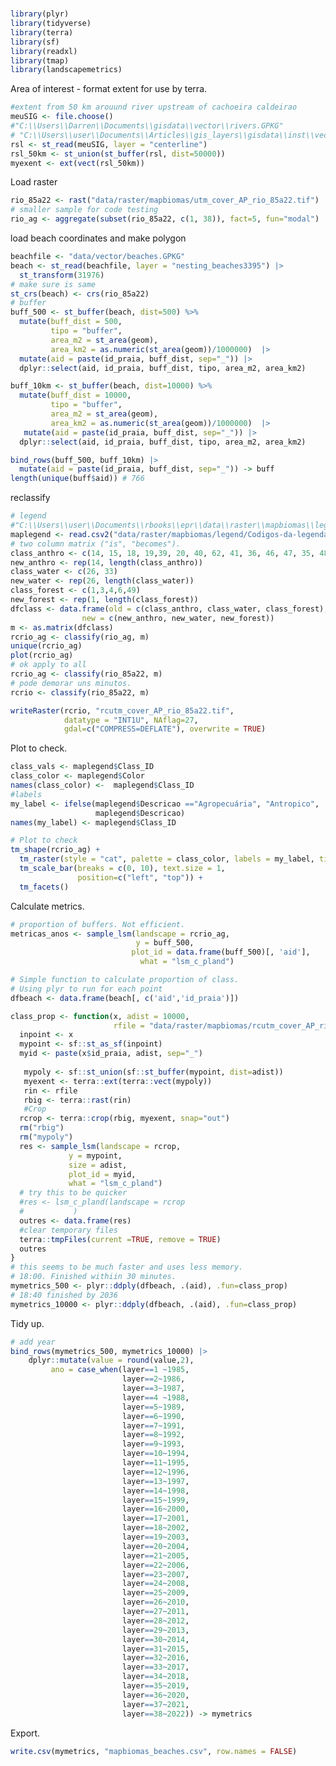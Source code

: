 
# 


```r
library(plyr)
library(tidyverse)
library(terra)
library(sf)
library(readxl)
library(tmap)
library(landscapemetrics)
```


Area of interest - format extent for use by terra.
```r
#extent from 50 km arouund river upstream of cachoeira caldeirao
meuSIG <- file.choose()
#"C:\\Users\\Darren\\Documents\\gisdata\\vector\\rivers.GPKG"
# "C:\\Users\\user\\Documents\\Articles\\gis_layers\\gisdata\\inst\\vector\\rivers.gpkg"
rsl <- st_read(meuSIG, layer = "centerline")
rsl_50km <- st_union(st_buffer(rsl, dist=50000))
myexent <- ext(vect(rsl_50km)) 
```


Load raster
```r
rio_85a22 <- rast("data/raster/mapbiomas/utm_cover_AP_rio_85a22.tif")
# smaller sample for code testing
rio_ag <- aggregate(subset(rio_85a22, c(1, 38)), fact=5, fun="modal")


```

load beach coordinates and make polygon
```r
beachfile <- "data/vector/beaches.GPKG"
beach <- st_read(beachfile, layer = "nesting_beaches3395") |> 
  st_transform(31976)
# make sure is same
st_crs(beach) <- crs(rio_85a22)
# buffer
buff_500 <- st_buffer(beach, dist=500) %>% 
  mutate(buff_dist = 500, 
         tipo = "buffer", 
         area_m2 = st_area(geom), 
         area_km2 = as.numeric(st_area(geom))/1000000)  |>
  mutate(aid = paste(id_praia, buff_dist, sep="_")) |>
  dplyr::select(aid, id_praia, buff_dist, tipo, area_m2, area_km2)

buff_10km <- st_buffer(beach, dist=10000) %>% 
  mutate(buff_dist = 10000, 
         tipo = "buffer", 
         area_m2 = st_area(geom), 
         area_km2 = as.numeric(st_area(geom))/1000000)  |> 
   mutate(aid = paste(id_praia, buff_dist, sep="_")) |>
  dplyr::select(aid, id_praia, buff_dist, tipo, area_m2, area_km2)

bind_rows(buff_500, buff_10km) |> 
  mutate(aid = paste(id_praia, buff_dist, sep="_")) -> buff
length(unique(buff$aid)) # 766
```

reclassify 
```r
# legend 
#"C:\\Users\\user\\Documents\\rbooks\\epr\\data\\raster\\mapbiomas\\legend\\Codigos-da-legenda-colecao-8.csv"
maplegend <- read.csv2("data/raster/mapbiomas/legend/Codigos-da-legenda-colecao-8.csv")
# two column matrix ("is", "becomes").
class_anthro <- c(14, 15, 18, 19,39, 20, 40, 62, 41, 36, 46, 47, 35, 48, 9, 21,24,30, 31)
new_anthro <- rep(14, length(class_anthro))
class_water <- c(26, 33)
new_water <- rep(26, length(class_water))
class_forest <- c(1,3,4,6,49)
new_forest <- rep(1, length(class_forest))
dfclass <- data.frame(old = c(class_anthro, class_water, class_forest), 
                new = c(new_anthro, new_water, new_forest))
m <- as.matrix(dfclass)
rcrio_ag <- classify(rio_ag, m)
unique(rcrio_ag)
plot(rcrio_ag)
# ok apply to all
rcrio_ag <- classify(rio_85a22, m)
# pode demorar uns minutos.
rcrio <- classify(rio_85a22, m)

writeRaster(rcrio, "rcutm_cover_AP_rio_85a22.tif", 
            datatype = "INT1U", NAflag=27, 
            gdal=c("COMPRESS=DEFLATE"), overwrite = TRUE)
```


Plot to check.
```r
class_vals <- maplegend$Class_ID
class_color <- maplegend$Color
names(class_color) <-  maplegend$Class_ID
#labels
my_label <- ifelse(maplegend$Descricao =="Agropecuária", "Antropico", 
                   maplegend$Descricao)
names(my_label) <- maplegend$Class_ID

# Plot to check
tm_shape(rcrio_ag) +
  tm_raster(style = "cat", palette = class_color, labels = my_label, title="") + 
  tm_scale_bar(breaks = c(0, 10), text.size = 1, 
               position=c("left", "top")) +
  tm_facets()

```

Calculate metrics.
```r
# proportion of buffers. Not efficient.
metricas_anos <- sample_lsm(landscape = rcrio_ag, 
                            y = buff_500,
                           plot_id = data.frame(buff_500)[, 'aid'],
                             what = "lsm_c_pland")

# Simple function to calculate proportion of class.
# Using plyr to run for each point
dfbeach <- data.frame(beach[, c('aid','id_praia')])

class_prop <- function(x, adist = 10000, 
                       rfile = "data/raster/mapbiomas/rcutm_cover_AP_rio_85a22.tif"){
  inpoint <- x
  mypoint <- sf::st_as_sf(inpoint)
  myid <- paste(x$id_praia, adist, sep="_")
  
   mypoly <- sf::st_union(sf::st_buffer(mypoint, dist=adist)) 
   myexent <- terra::ext(terra::vect(mypoly)) 
   rin <- rfile
   rbig <- terra::rast(rin)
   #Crop
  rcrop <- terra::crop(rbig, myexent, snap="out")
  rm("rbig") 
  rm("mypoly") 
  res <- sample_lsm(landscape = rcrop, 
             y = mypoint, 
             size = adist, 
             plot_id = myid, 
             what = "lsm_c_pland")
  # try this to be quicker
  #res <- lsm_c_pland(landscape = rcrop
  #           )
  outres <- data.frame(res)
  #clear temporary files
  terra::tmpFiles(current =TRUE, remove = TRUE) 
  outres
}
# this seems to be much faster and uses less memory.
# 18:00. Finished withiin 30 minutes.
mymetrics_500 <- plyr::ddply(dfbeach, .(aid), .fun=class_prop)
# 18:40 finished by 2036
mymetrics_10000 <- plyr::ddply(dfbeach, .(aid), .fun=class_prop)

```

Tidy up.
```r
# add year
bind_rows(mymetrics_500, mymetrics_10000) |>
    dplyr::mutate(value = round(value,2), 
         ano = case_when(layer==1 ~1985, 
                         layer==2~1986, 
                         layer==3~1987, 
                         layer==4 ~1988, 
                         layer==5~1989, 
                         layer==6~1990,
                         layer==7~1991, 
                         layer==8~1992,
                         layer==9~1993, 
                         layer==10~1994,
                         layer==11~1995, 
                         layer==12~1996,
                         layer==13~1997, 
                         layer==14~1998,
                         layer==15~1999, 
                         layer==16~2000, 
                         layer==17~2001, 
                         layer==18~2002, 
                         layer==19~2003, 
                         layer==20~2004, 
                         layer==21~2005, 
                         layer==22~2006, 
                         layer==23~2007, 
                         layer==24~2008, 
                         layer==25~2009, 
                         layer==26~2010, 
                         layer==27~2011, 
                         layer==28~2012, 
                         layer==29~2013, 
                         layer==30~2014, 
                         layer==31~2015, 
                         layer==32~2016, 
                         layer==33~2017, 
                         layer==34~2018, 
                         layer==35~2019, 
                         layer==36~2020, 
                         layer==37~2021, 
                         layer==38~2022)) -> mymetrics

```

Export.
```r
write.csv(mymetrics, "mapbiomas_beaches.csv", row.names = FALSE)
```

